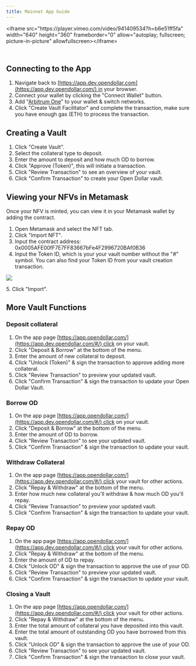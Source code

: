 ```yaml
---
title: Mainnet App Guide
---
```


\<iframe src="https\://player.vimeo.com/video/941409534?h=b6e51ff5fa" width="640" height="360" frameborder="0" allow="autoplay; fullscreen; picture-in-picture" allowfullscreen>\</iframe>

\
Connecting to the App
---------------------

1. Navigate back to [https://app.dev.opendollar.com](https://app.dev.opendollar.com/) in your browser.
2. Connect your wallet by clicking the "Connect Wallet" button.
3. Add "[Arbitrum One](https://chainlist.org/chain/42161)"  to your wallet & switch networks.
4. Click "Create Vault Facilitator" and complete the transaction, make sure you have enough gas (ETH) to process the transaction.

## Creating a Vault

1. Click "Create Vault".
2. Select the collateral type to deposit.
3. Enter the amount to deposit and how much OD to borrow.
4. Click "Approve (Token)", this will initiate a transaction.
5. Click "Review Transaction" to see an overview of your vault.
6. Click "Confirm Transaction" to create your Open Dollar vault.

## Viewing your NFVs in Metamask

Once your NFV is minted, you can view it in your Metamask wallet by adding the contract.

1. Open Metamask and select the NFT tab.
2. Click "Import NFT".
3. Input the contract address: 0x0005AFE00fF7E7FF83667bFe4F2996720BAf0B36
4. Input the Token ID, which is your your vault number without the "#" symbol. You can also find your Token ID from your vault creation transaction.

![](</img/Open Dollar Vault Token ID.png>)

5\. Click "Import".

## More Vault Functions

### Deposit collateral

1. On the app page [https://app.opendollar.com/](https://app.dev.opendollar.com/#/) click on your vault.
2. Click "Deposit & Borrow" at the bottom of the menu.
3. Enter the amount of new collateral to deposit.
4. Click "Unlock (Token)" & sign the transaction to approve adding more collateral.
5. Click "Review Transaction" to preview your updated vault.
6. Click "Confirm Transaction" & sign the transaction to update your Open Dollar Vault.

### Borrow OD

1. On the app page [https://app.opendollar.com/](https://app.dev.opendollar.com/#/) click on your vault.
2. Click "Deposit & Borrow" at the bottom of the menu.
3. Enter the amount of OD to borrow.
4. Click "Review Transaction" to see your updated vault.
5. Click "Confirm Transaction" & sign the transaction to update your vault.

### Withdraw Collateral

1. On the app page [https://app.opendollar.com/](https://app.dev.opendollar.com/#/) click your vault for other actions.
2. Click "Repay & Withdraw" at the bottom of the menu.
3. Enter how much new collateral you'll withdraw & how much OD you'll repay.
4. Click "Review Transaction" to preview your updated vault.
5. Click "Confirm Transaction" & sign the transaction to update your vault.

### Repay OD

1. On the app page [https://app.opendollar.com/](https://app.dev.opendollar.com/#/) click your vault for other actions.
2. Click "Repay & Withdraw" at the bottom of the menu.
3. Enter the amount of OD to repay.
4. Click "Unlock OD" & sign the transaction to approve the use of your OD.
5. Click "Review Transaction" to preview your updated vault.
6. Click "Confirm Transaction" & sign the transaction to update your vault.

### Closing a Vault

1. On the app page [https://app.opendollar.com/](https://app.dev.opendollar.com/#/) click your vault for other actions.
2. Click "Repay & Withdraw" at the bottom of the menu.
3. Enter the total amount of collateral you have deposited into this vault.
4. Enter the total amount of outstanding OD you have borrowed from this vault.
5. Click "Unlock OD" & sign the transaction to approve the use of your OD.
6. Click "Review Transaction" to see your updated vault.
7. Click "Confirm Transaction" & sign the transaction to close your vault.
